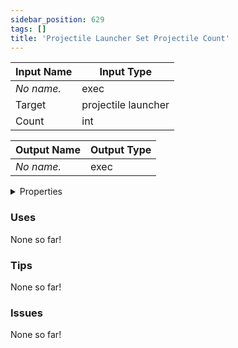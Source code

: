 ```yaml
---
sidebar_position: 629
tags: []
title: 'Projectile Launcher Set Projectile Count'
---
```






<IChip uuid="28132c36-99ac-405d-807e-aeacbc37a3f1"/>

| Input Name | Input Type |
|-----------|-----------|
| *No name.* | exec |
| Target | projectile launcher |
| Count | int |

| Output Name | Output Type |
|-----------|-----------|
| *No name.* | exec |


<details>
  <summary>Properties</summary>
  <div>
    <div>
    <table>
      <thead>
        <tr>
          <th>Is beta required?</th>
          <th>No</th>
        </tr>
        <tr>
          <th>Is this chip a trolling risk?</th>
          <th>No</th>
        </tr>
        <tr>
          <th>Is this chip a role assignment risk?</th>
          <th>No</th>
        </tr>
        <tr>
          <th>Chip UUID</th>
          <th>28132c36-99ac-405d-807e-aeacbc37a3f1</th>
        </tr>
        <tr>
          <th>Room availability</th>
          <th>Available everywhere</th>
        </tr>
      </thead>
    </table>
    </div>
  </div>
</details>

### Uses

None so far!

### Tips

None so far!

### Issues

None so far!